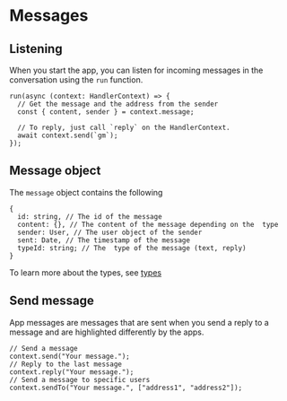 # Messages

## Listening

When you start the app, you can listen for incoming messages in the conversation using the `run` function.

```tsx [src/index.ts]
run(async (context: HandlerContext) => {
  // Get the message and the address from the sender
  const { content, sender } = context.message;

  // To reply, just call `reply` on the HandlerContext.
  await context.send(`gm`);
});
```

## Message object

The `message` object contains the following

```tsx
{
  id: string, // The id of the message
  content: {}, // The content of the message depending on the  type
  sender: User, // The user object of the sender
  sent: Date, // The timestamp of the message
  typeId: string; // The  type of the message (text, reply)
}
```

To learn more about the types, see [types](/concepts/messages/text)

## Send message

App messages are messages that are sent when you send a reply to a message and are highlighted differently by the apps.

```tsx
// Send a message
context.send("Your message.");
// Reply to the last message
context.reply("Your message.");
// Send a message to specific users
context.sendTo("Your message.", ["address1", "address2"]);
```
